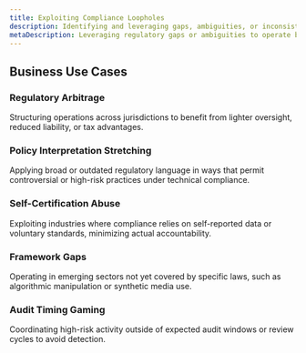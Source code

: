 ```yaml
---
title: Exploiting Compliance Loopholes
description: Identifying and leveraging gaps, ambiguities, or inconsistencies in regulatory frameworks or enforcement mechanisms to operate beyond intended constraints while maintaining formal compliance.
metaDescription: Leveraging regulatory gaps or ambiguities to operate beyond intended constraints while maintaining technical compliance.
---
```


## Business Use Cases

### Regulatory Arbitrage  
Structuring operations across jurisdictions to benefit from lighter oversight, reduced liability, or tax advantages.

### Policy Interpretation Stretching  
Applying broad or outdated regulatory language in ways that permit controversial or high-risk practices under technical compliance.

### Self-Certification Abuse  
Exploiting industries where compliance relies on self-reported data or voluntary standards, minimizing actual accountability.

### Framework Gaps  
Operating in emerging sectors not yet covered by specific laws, such as algorithmic manipulation or synthetic media use.

### Audit Timing Gaming  
Coordinating high-risk activity outside of expected audit windows or review cycles to avoid detection.
